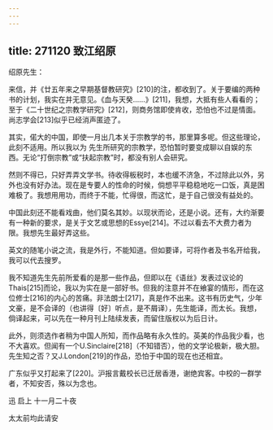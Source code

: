 ```yaml
---
---
---
```

title: 271120 致江绍原
---




绍原先生：

来信，并《廿五年来之早期基督教研究》[210]的注，都收到了。关于要编的两种书的计划，我实在并无意见。《血与天癸……》[211]，我想，大抵有些人看看的；至于《二十世纪之宗教学研究》[212]，则商务馆即使肯收，恐怕也不过是情面。尚志学会[213]似乎已经消声匿迹了。

其实，偌大的中国，即使一月出几本关于宗教学的书，那里算多呢。但这些理论，此刻不适用。所以我以为 先生所研究的宗教学，恐怕暂时要变成聊以自娱的东西。无论“打倒宗教”或“扶起宗教”时，都没有别人会研究。

然则不得已，只好弄弄文学书。待收得板税时，本也缓不济急，不过除此以外，另外也没有好办法。现在是专要人的性命的时候，倘想平平稳稳地吃一口饭，真是困难极了。我想用用功，而终于不能，忙得很，而这忙，是于自己很没有益处的。

中国此刻还不能看戏曲，他们莫名其妙。以现状而论，还是小说。还有，大约渐要有一种新的要求，是关于文艺或思想的Essye[214]。不过以看去不大费力者为限。我想先生最好弄这些。

英文的随笔小说之流，我是外行，不能知道。但如要译，可将作者及书名开给我，我可以代去搜罗。

我不知道先生先前所爱看的是那一些作品，但即以在《语丝》发表过议论的Thais[215]而论，我以为实在是一部好书。但我的注意并不在飨宴的情形，而在这位修士[216]的内心的苦痛。非法朗士[217]，真是作不出来。这书有历史气，少年文豪，是不会译的（也讲得〔好〕听点，是不屑译），先生能译，而太长。我想，倘译起来，可以先在一种月刊上陆续发表，而留住版权以为后日计。

此外，则须选作者稍为中国人所知，而作品略有永久性的。英美的作品我少看，也不大喜欢。但闻有一个U.Sinclaire[218]（不知错否），他的文学论极新，极大胆。先生知之否？又J.London[219]的作品，恐怕于中国的现在也还相宜。

广东似乎又打起来了[220]。沪报言戴校长已迁居香港，谢绝宾客。中校的一群学者，不知安否，殊以为念也。

迅 启上 十一月二十夜

太太前均此请安